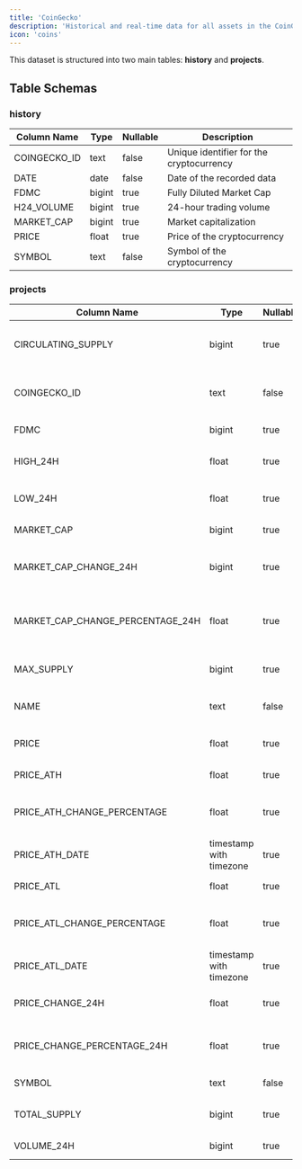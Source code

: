 ```yaml
---
title: 'CoinGecko'
description: 'Historical and real-time data for all assets in the CoinGecko universe.'
icon: 'coins'
---
```


This dataset is structured into two main tables: **history** and **projects**.

## Table Schemas

### history

| Column Name  | Type   | Nullable | Description                              |
| ------------ | ------ | -------- | ---------------------------------------- |
| COINGECKO_ID | text   | false    | Unique identifier for the cryptocurrency |
| DATE         | date   | false    | Date of the recorded data                |
| FDMC         | bigint | true     | Fully Diluted Market Cap                 |
| H24_VOLUME   | bigint | true     | 24-hour trading volume                   |
| MARKET_CAP   | bigint | true     | Market capitalization                    |
| PRICE        | float  | true     | Price of the cryptocurrency              |
| SYMBOL       | text   | false    | Symbol of the cryptocurrency             |

### projects

| Column Name                      | Type                    | Nullable | Description                                            |
| -------------------------------- | ----------------------- | -------- | ------------------------------------------------------ |
| CIRCULATING_SUPPLY               | bigint                  | true     | Current circulating supply of the cryptocurrency       |
| COINGECKO_ID                     | text                    | false    | Unique identifier for the cryptocurrency               |
| FDMC                             | bigint                  | true     | Fully Diluted Market Cap                               |
| HIGH_24H                         | float                   | true     | Highest price in the last 24 hours                     |
| LOW_24H                          | float                   | true     | Lowest price in the last 24 hours                      |
| MARKET_CAP                       | bigint                  | true     | Market capitalization                                  |
| MARKET_CAP_CHANGE_24H            | bigint                  | true     | Change in market cap over the last 24 hours            |
| MARKET_CAP_CHANGE_PERCENTAGE_24H | float                   | true     | Percentage change in market cap over the last 24 hours |
| MAX_SUPPLY                       | bigint                  | true     | Maximum supply of the cryptocurrency                   |
| NAME                             | text                    | false    | Name of the cryptocurrency project                     |
| PRICE                            | float                   | true     | Current price of the cryptocurrency                    |
| PRICE_ATH                        | float                   | true     | All-time high price                                    |
| PRICE_ATH_CHANGE_PERCENTAGE      | float                   | true     | Percentage change from all-time high price             |
| PRICE_ATH_DATE                   | timestamp with timezone | true     | Date of the all-time high price                        |
| PRICE_ATL                        | float                   | true     | All-time low price                                     |
| PRICE_ATL_CHANGE_PERCENTAGE      | float                   | true     | Percentage change from all-time low price              |
| PRICE_ATL_DATE                   | timestamp with timezone | true     | Date of the all-time low price                         |
| PRICE_CHANGE_24H                 | float                   | true     | Price change over the last 24 hours                    |
| PRICE_CHANGE_PERCENTAGE_24H      | float                   | true     | Percentage change in price over the last 24 hours      |
| SYMBOL                           | text                    | false    | Symbol of the cryptocurrency                           |
| TOTAL_SUPPLY                     | bigint                  | true     | Total supply of the cryptocurrency                     |
| VOLUME_24H                       | bigint                  | true     | 24-hour trading volume                                 |
